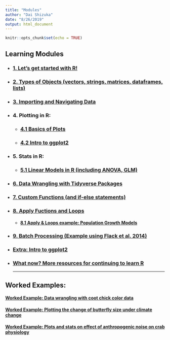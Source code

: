 ```yaml
---
title: "Modules"
author: "Dai Shizuka"
date: "8/26/2019"
output: html_document
---
```


```r
knitr::opts_chunk$set(echo = TRUE)
```

## Learning Modules

* ### [1. Let's get started with R!](01.Intro.html)

* ### [2. Types of Objects (vectors, strings, matrices, dataframes, lists)](02.ObjectTypes.html)

* ### [3. Importing and Navigating Data](03.Data.html)

* ### 4. Plotting in R:

    + ### [4.1 Basics of Plots](04.1.Plots_1.html)
    
    + ### [4.2 Intro to ggplot2](04.2.ggplot2_intro.html)

* ### 5. Stats in R:

    + ### [5.1 Linear Models in R (including ANOVA, GLM)](05.1.Stats_LinearModels.html)

* ### [6. Data Wrangling with Tidyverse Packages](06.tidyverse.html)

* ### [7. Custom Functions (and if-else statements)](07.Functions.html)

* ### [8. Apply Fuctions and Loops](08.Apply.html)

    + #### [8.1 Apply & Loops example: Population Growth Models](08.1.PopGrowth.html)

* ### [9. Batch Processing (Example using Flack et al. 2014)](09.batch.html) 

* ### [Extra: Intro to ggplot2](ggplot2.html)

* ### [What now? More resources for continuing to learn R](resources.html)
***

## Worked Examples:

#### [Worked Example: Data wrangling with coot chick color data](Example_CootDataWrangling.html)

#### [Worked Example: Plotting the change of butterfly size under climate change](Ex1.Plot_Bowden.html)

#### [Worked Example: Plots and stats on effect of anthropogenic noise on crab physiology](E2_Wale.html)

    